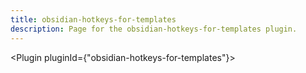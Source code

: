 ---
title: obsidian-hotkeys-for-templates
description: Page for the obsidian-hotkeys-for-templates plugin.
---


<Plugin pluginId={"obsidian-hotkeys-for-templates"}></Plugin>